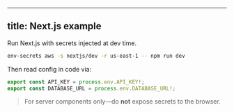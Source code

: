
---
title: Next.js example
---

Run Next.js with secrets injected at dev time.

```bash
env-secrets aws -s nextjs/dev -r us-east-1 -- npm run dev
```

Then read config in code via:

```ts
export const API_KEY = process.env.API_KEY!;
export const DATABASE_URL = process.env.DATABASE_URL!;
```

> For server components only—do **not** expose secrets to the browser.
